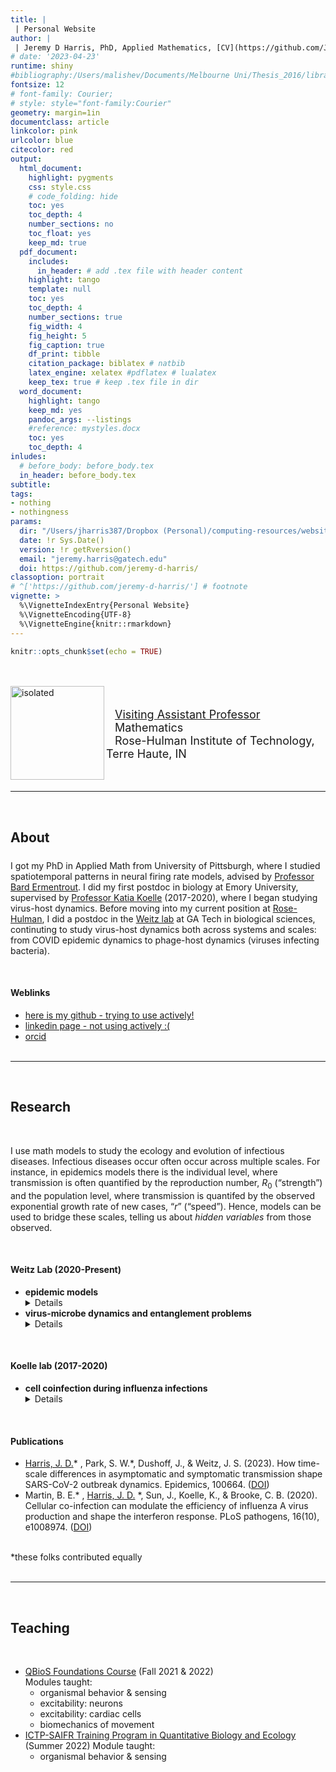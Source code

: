 ```yaml
---
title: | 
 | Personal Website
author: |
 | Jeremy D Harris, PhD, Applied Mathematics, [CV](https://github.com/Jeremy-D-Harris/cv_jdh_2022/blob/main/CV_JDH_Feb2023.pdf)
# date: '2023-04-23'
runtime: shiny
#bibliography:/Users/malishev/Documents/Melbourne Uni/Thesis_2016/library.bib
fontsize: 12
# font-family: Courier;
# style: style="font-family:Courier"
geometry: margin=1in
documentclass: article
linkcolor: pink
urlcolor: blue
citecolor: red
output:
  html_document:
    highlight: pygments
    css: style.css  
    # code_folding: hide
    toc: yes
    toc_depth: 4
    number_sections: no
    toc_float: yes
    keep_md: true
  pdf_document:
    includes:
      in_header: # add .tex file with header content
    highlight: tango
    template: null
    toc: yes
    toc_depth: 4
    number_sections: true
    fig_width: 4
    fig_height: 5
    fig_caption: true
    df_print: tibble 
    citation_package: biblatex # natbib
    latex_engine: xelatex #pdflatex # lualatex
    keep_tex: true # keep .tex file in dir 
  word_document:
    highlight: tango
    keep_md: yes
    pandoc_args: --listings
    #reference: mystyles.docx
    toc: yes
    toc_depth: 4
inludes:
  # before_body: before_body.tex
  in_header: before_body.tex
subtitle: 
tags:
- nothing
- nothingness
params: 
  dir: "/Users/jharris387/Dropbox (Personal)/computing-resources/website"
  date: !r Sys.Date()
  version: !r getRversion()
  email: "jeremy.harris@gatech.edu"
  doi: https://github.com/jeremy-d-harris/
classoption: portrait
# ^['https://github.com/jeremy-d-harris/'] # footnote
vignette: >
  %\VignetteIndexEntry{Personal Website}
  %\VignetteEncoding{UTF-8}
  %\VignetteEngine{knitr::rmarkdown}
---
```


<script type="text/x-mathjax-config">
  MathJax.Hub.Config({ TeX: { equationNumbers: {autoNumber: "all"} } });
</script>

```r
knitr::opts_chunk$set(echo = TRUE)
```

<!-- NOTE: Setting up webpage using Rmarkdown. Going by section... -->
<br>
<br>
<img src="Harris_Jeremy-hs.JPG" align="left" alt="isolated" width="150"/>
<br>


<!-- <p style="font-family:Times"> -->
<p style="font-size: 18px">
   &ensp; [Visiting Assistant Professor](https://www.rose-hulman.edu/academics/academic-departments/mathematics/faculty-and-staff.html) <br>
   &ensp; Mathematics <br>
   &ensp; Rose-Hulman Institute of Technology, Terre Haute, IN
</p>
<br>


---

<br>

## About

<p style="font-size: 24px">
I got my PhD in Applied Math from University of Pittsburgh, where I studied spatiotemporal patterns in neural firing rate models, advised by [Professor Bard Ermentrout](https://sites.pitt.edu/~phase/). I did my first postdoc in biology at Emory University, supervised by [Professor Katia Koelle](https://scholarblogs.emory.edu/koellelab/group-members/) (2017-2020), where I began studying virus-host dynamics. Before moving into my current position at [Rose-Hulman](https://www.rose-hulman.edu/academics/academic-departments/mathematics/index.html), I did a postdoc in the [Weitz lab](https://weitzgroup.biosci.gatech.edu/) at GA Tech in biological sciences, continuting to study virus-host dynamics both across systems and scales: from COVID epidemic dynamics to phage-host dynamics (viruses infecting bacteria).  <br>

 <br>
</p>


#### Weblinks <br>
- [here is my github - trying to use actively!](https://github.com/Jeremy-D-Harris/)
- [linkedin page - not using actively :( ](https://www.linkedin.com/in/jeremy-d-harris)
- [orcid](https://orcid.org/0000-0002-6836-3620)
<!-- - [linkedin](https://www.linkedin.com/in/jeremy-d-harris) -->
<br>
<br>


---

<br>

## Research
<br>
<p>
I use math models to study the ecology and evolution of infectious diseases. Infectious diseases occur often occur across multiple scales. For instance, in epidemics models there is the individual level, where transmission is often quantified by the reproduction number, $R_0$ ("strength") and the population level, where transmission is quantifed by the observed exponential growth rate of new cases, "$r$" ("speed"). Hence, models can be used to bridge these scales, telling us about <em>hidden variables </em> from those observed. 
</p>
<br>

<!-- ### In the [Weitz Lab](https://weitzgroup.biosci.gatech.edu/) <br> -->
#### Weitz Lab (2020-Present) <br>
<!-- <details closed> -->
<p>
- <b> epidemic models </b>
  <details closed>
  - asymptomatic transmission in COVID-19 using a generation interval framework <br>
  - effects of variation in transmissibility and susceptibility <br>
  </summary>
- <b> virus-microbe dynamics and entanglement problems </b>
  <details closed>
  - latent period variability in one-step experiments
  - multiple phages form lysogens on a shared host $\rightarrow$ complex dynamics
  - cellular responses to different bulk MOI show alternative modes of infection, e.g., lysis inhibition, pseudolysogeny 
  </summary>
</p>
<!-- </summary> -->
<br>

<!-- ### In the [Koelle lab](https://scholarblogs.emory.edu/koellelab/) <br> -->
#### Koelle lab (2017-2020) <br>
<!-- to make a collapsible section -->
<!-- <details closed> -->
<p>
- <b> cell coinfection during influenza infections  </b>
<details closed>
  - modeling cellular responses to multiple infections in influenza
  - emergent population dynamics
</summary>
</p>
<!-- </summary> -->

<br>

#### Publications

<p>
- <u> Harris, J. D.</u>* , Park, S. W.*, Dushoff, J., & Weitz, J. S. (2023). How time-scale differences in asymptomatic and symptomatic transmission shape SARS-CoV-2 outbreak dynamics. Epidemics, 100664. ([DOI](https://doi.org/10.1016/j.epidem.2022.100664)) <br>
- Martin, B. E.* , <u> Harris, J. D.</u> *, Sun, J., Koelle, K., & Brooke, C. B. (2020). Cellular co-infection can modulate the efficiency of influenza A virus production and shape the interferon response. PLoS pathogens, 16(10), e1008974. ([DOI](https://doi.org/10.1371/journal.ppat.1008974))
</p>

<br>
  *these folks contributed equally
<br>
<br>

---

<br>

## Teaching
<br>
<p>
- [QBioS Foundations Course](https://qbios.gatech.edu/course-information) (Fall 2021 & 2022) <br>
Modules taught:
  - organismal behavior & sensing
  - excitability: neurons
  - excitability: cardiac cells
  - biomechanics of movement
- [ICTP-SAIFR Training Program in Quantitative Biology and Ecology](https://www.ictp-saifr.org/qbioprogram/) (Summer 2022)
Module taught:
  - organismal behavior & sensing
</p>
<br>


